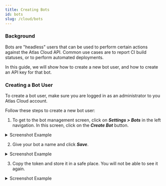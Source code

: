 ```yaml
---
title: Creating Bots
id: bots
slug: /cloud/bots
---
```

### Background

Bots are "headless" users that can be used to perform certain actions against the Atlas Cloud API.
Common use cases are to report CI build statuses, or to perform automated deployments.

In this guide, we will show how to create a new bot user, and how to create an API key for that bot.

### Creating a Bot User

To create a bot user, make sure you are logged in as an administrator to you Atlas Cloud account.

Follow these steps to create a new bot user:
1. To get to the bot management screen, click on _**Settings > Bots**_ in the left navigation.
  In this screen, click on the _**Create Bot**_ button.

  <details>
  <summary>Screenshot Example</summary>

  ![](https://atlasgo.io/uploads/cloud/images/bots-page.png)
  </details>

2. Give your bot a name and click _**Save**_.

  <details>
  <summary>Screenshot Example</summary>

  ![](https://atlasgo.io/uploads/cloud/images/bots-form.png)
  </details>

3. Copy the token and store it in a safe place. You will not be able to see it again.

  <details>
  <summary>Screenshot Example</summary>

  ![](https://atlasgo.io/uploads/cloud/images/bots-token.png)
  </details>
